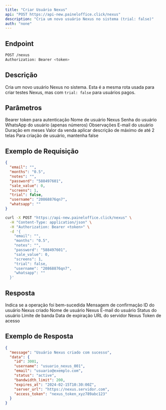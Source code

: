 ```yaml
---
title: "Criar Usuário Nexus"
api: "POST https://api-new.paineloffice.click/nexus"
description: "Cria um novo usuário Nexus no sistema (trial: false)"
auth: "none"
---
```


## Endpoint

<CodeGroup>

```bash Requisição
POST /nexus
Authorization: Bearer <token>
```

</CodeGroup>

## Descrição

Cria um novo usuário Nexus no sistema. Esta é a mesma rota usada para criar testes Nexus, mas com `trial: false` para usuários pagos.

## Parâmetros

<ParamField header="Authorization" type="string" required>
  Bearer token para autenticação
</ParamField>

<ParamField body="username" type="string" required>
  Nome de usuário Nexus
</ParamField>

<ParamField body="password" type="string" required>
  Senha do usuário
</ParamField>

<ParamField body="whatsapp" type="number">
  WhatsApp do usuário (apenas números)
</ParamField>

<ParamField body="notes" type="string">
  Observações
</ParamField>

<ParamField body="email" type="string">
  E-mail do usuário
</ParamField>

<ParamField body="months" type="string" required>
  Duração em meses
</ParamField>

<ParamField body="sale_value" type="number">
  Valor da venda
</ParamField>

<ParamField body="screens" type="integer" required>
  aplicar descrição de máximo de até 2 telas
</ParamField>

<ParamField body="trial" type="boolean" required default="false">
  Para criação de usuário, mantenha false
</ParamField>

## Exemplo de Requisição

<CodeGroup>

```json TryIt
{
  "email": "",
  "months": "0.5",
  "notes": "",
  "password": "588497601",
  "sale_value": 0,
  "screens": 1,
  "trial": false,
  "username": "20868876qn7",
  "whatsapp": ""
}
```

```bash cURL
curl -X POST "https://api-new.paineloffice.click/nexus" \
  -H "Content-Type: application/json" \
  -H "Authorization: Bearer <token>" \
  -d '{
    "email": "",
    "months": "0.5",
    "notes": "",
    "password": "588497601",
    "sale_value": 0,
    "screens": 1,
    "trial": false,
    "username": "20868876qn7",
    "whatsapp": ""
  }'
```

</CodeGroup>

## Resposta

<ResponseField name="success" type="boolean">
  Indica se a operação foi bem-sucedida
</ResponseField>

<ResponseField name="message" type="string">
  Mensagem de confirmação
</ResponseField>

<ResponseField name="data" type="object">
  <Expandable title="properties">
    <ResponseField name="id" type="integer">
      ID do usuário Nexus criado
    </ResponseField>
    <ResponseField name="username" type="string">
      Nome de usuário Nexus
    </ResponseField>
    <ResponseField name="email" type="string">
      E-mail do usuário
    </ResponseField>
    <ResponseField name="status" type="string">
      Status do usuário
    </ResponseField>
    <ResponseField name="bandwidth_limit" type="integer">
      Limite de banda
    </ResponseField>
    <ResponseField name="expires_at" type="string">
      Data de expiração
    </ResponseField>
    <ResponseField name="server_url" type="string">
      URL do servidor Nexus
    </ResponseField>
    <ResponseField name="access_token" type="string">
      Token de acesso
    </ResponseField>
  </Expandable>
</ResponseField>

## Exemplo de Resposta

```json
{
  "message": "Usuário Nexus criado com sucesso",
  "data": {
    "id": 3001,
    "username": "usuario_nexus_001",
    "email": "usuario@exemplo.com",
    "status": "active",
    "bandwidth_limit": 200,
    "expires_at": "2024-02-15T10:30:00Z",
    "server_url": "https://nexus.servidor.com",
    "access_token": "nexus_token_xyz789abc123"
  }
}
```